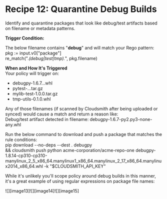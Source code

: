 
# Recipe 12: Quarantine Debug Builds 

Identify and quarantine packages that look like debug/test artifacts based on filename or metadata patterns.

<RemoteCodeBlock
  lang="rego"
  src="https://raw.githubusercontent.com/cloudsmith-io/rego-recipes/refs/heads/main/recipe-12/policy.rego"
/>

**Trigger Condition:**

The below filename contains "**debug**" and will match your Rego pattern:  
pkg := input.v0["package"]  
re_match(".*(debug|test|tmp).*", pkg.filename)

**When and How It's Triggered**  
Your policy will trigger on:

- debugpy-1.6.7...whl  
- pytest-...tar.gz  
- mylib-test-1.0.0.tar.gz  
- tmp-utils-0.1.0.whl

Any of those filenames (if scanned by Cloudsmith after being uploaded or synced) would cause a match and return a reason like:  
Debug/test artifact detected in filename: debugpy-1.6.7-py2.py3-none-any.whl

Run the below command to download and push a package that matches the rule conditions:  
pip download --no-deps --dest . debugpy   
&& cloudsmith push python acme-corporation/acme-repo-one debugpy-1.8.14-cp310-cp310-manylinux_2_5_x86_64.manylinux1_x86_64.manylinux_2_17_x86_64.manylinux2014_x86_64.whl -k "$CLOUDSMITH_API_KEY"

While it's unlikely you'll scope policy around debug builds in this manner, it's a great example of using regular expressions on package file names:

![][image13]![][image14]![][image15]


